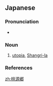 ==Japanese==
{{ja-kanjitab|とう|げん|きょう|yomi=o}}

===Pronunciation===
* {{ja-pron|とうげんきょう|y=o|acc=0|acc_ref=NHK}}

===Noun===
{{ja-noun|とうげんきょう}}

# [[utopia]], [[Shangri-la]]

===References===
<references/>

[[zh:桃源郷]]